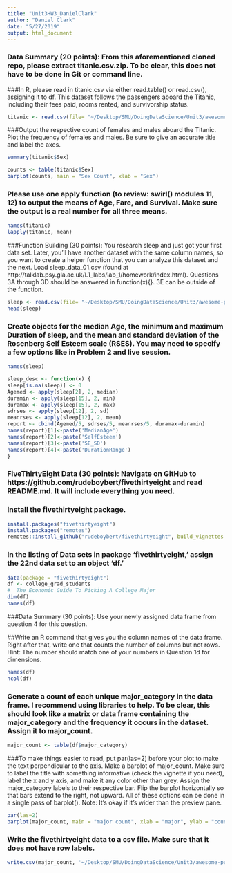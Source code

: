 ```yaml
---
title: "Unit3HW3_DanielClark"
author: "Daniel Clark"
date: "5/27/2019"
output: html_document
---
```


### Data Summary (20 points): From this aforementioned cloned repo, please extract titanic.csv.zip.  To be clear, this does not have to be done in Git or command line.   

###In R, please read in titanic.csv via either read.table() or read.csv(), assigning it to df.  This dataset follows the passengers aboard the Titanic, including their fees paid, rooms rented, and survivorship status. 

```r
titanic <- read.csv(file= "~/Desktop/SMU/DoingDataScience/Unit3/awesome-public-datasets/Datasets/titanic.csv", header=TRUE, sep=",")
```

###Output the respective count of females and males aboard the Titanic. Plot the frequency of females and males.  Be sure to give an accurate title and label the axes. 

```r
summary(titanic$Sex)
```

```r
counts <- table(titanic$Sex)
barplot(counts, main = "Sex Count", xlab = "Sex")
```

### Please use one apply function (to review: swirl() modules 11, 12) to output the means of Age, Fare, and Survival.  Make sure the output is a real number for all three means. 

```r
names(titanic)
lapply(titanic, mean)
```

###Function Building (30 points): You research sleep and just got your first data set.  Later, you’ll have another dataset with the same column names, so you want to create a helper function that you can analyze this dataset and the next.  Load sleep_data_01.csv (found at http://talklab.psy.gla.ac.uk/L1_labs/lab_1/homework/index.html).  Questions 3A through 3D should be answered in function(x){}.  3E can be outside of the function.  

```r
sleep <- read.csv(file= "~/Desktop/SMU/DoingDataScience/Unit3/awesome-public-datasets/Datasets/sleep_data_01.csv", header=TRUE, sep=",")
head(sleep)
```

### Create objects for the median Age, the minimum and maximum Duration of sleep, and the mean and standard deviation of the Rosenberg Self Esteem scale (RSES).  You may need to specify a few options like in Problem 2 and live session. 

```r
names(sleep)

sleep_desc <- function(x) {
sleep[is.na(sleep)] <- 0
Agemed <- apply(sleep[2], 2, median)
duramin <- apply(sleep[15], 2, min)
duramax <- apply(sleep[15], 2, max)
sdrses <- apply(sleep[12], 2, sd)
meanrses <- apply(sleep[12], 2, mean)
report <- cbind(Agemed/5, sdrses/5, meanrses/5, duramax-duramin)
names(report)[1]<-paste('MedianAge')
names(report)[2]<-paste('SelfEsteem')
names(report)[3]<-paste('SE_SD')
names(report)[4]<-paste('DurationRange')
}
```

### FiveThirtyEight Data (30 points): Navigate on GitHub to https://github.com/rudeboybert/fivethirtyeight and read README.md. It will include everything you need.  

### Install the fivethirtyeight package. 

```r
install.packages("fivethirtyeight")
install.packages("remotes")
remotes::install_github("rudeboybert/fivethirtyeight", build_vignettes = TRUE)

```

### In the listing of Data sets in package ‘fivethirtyeight,’ assign the 22nd data set to an object ‘df.’ 

```r
data(package = "fivethirtyeight")
df <- college_grad_students
#  The Economic Guide To Picking A College Major
dim(df)
names(df)
```

###Data Summary (30 points): Use your newly assigned data frame from question 4 for this question.  

##Write an R command that gives you the column names of the data frame.  Right after that, write one that counts the number of columns but not rows.  Hint: The number should match one of your numbers in Question 1d for dimensions. 

```r
names(df)
ncol(df)
```

### Generate a count of each unique major_category in the data frame.  I recommend using libraries to help.  To be clear, this should look like a matrix or data frame containing the major_category and the frequency it occurs in the dataset.  Assign it to major_count. 

```r
major_count <- table(df$major_category)
```

###To make things easier to read, put par(las=2) before your plot to make the text perpendicular to the axis.  Make a barplot of major_count.  Make sure to label the title with something informative (check the vignette if you need), label the x and y axis, and make it any color other than grey.  Assign the major_category labels to their respective bar.  Flip the barplot horizontally so that bars extend to the right, not upward.  All of these options can be done in a single pass of barplot(). Note: It’s okay if it’s wider than the preview pane. 
```r
par(las=2)
barplot(major_count, main = "major count", xlab = "major", ylab = "count", horiz = TRUE)
```

### Write the fivethirtyeight data to a csv file.  Make sure that it does not have row labels. 

```r
write.csv(major_count, '~/Desktop/SMU/DoingDataScience/Unit3/awesome-public-datasets/Datasets/major_count.csv')
```

